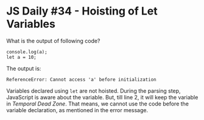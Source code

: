 
<Layout>
<SEO title="JS Daily #34 - Hoisting of Let Variables" />
<JSLayout>

# JS Daily #34 - Hoisting of Let Variables

What is the output of following code?

```javascript{numberLines: true}
console.log(a);
let a = 10;
```

<Divider />

The output is:

```
ReferenceError: Cannot access 'a' before initialization
```

Variables declared using `let` are not hoisted. During the parsing step, JavaScript is aware about the variable. But, till line 2, it will keep the variable in _Temporal Dead Zone_. That means, we cannot use the code before the variable declaration, as mentioned in the error message.

</JSLayout>
</Layout>
